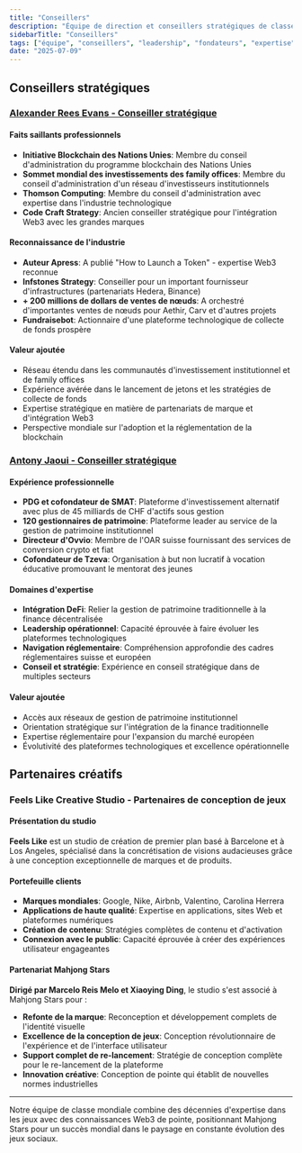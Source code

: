 ```yaml
---
title: "Conseillers"
description: "Équipe de direction et conseillers stratégiques de classe mondiale possédant des décennies d'expertise dans les jeux, la blockchain et la finance"
sidebarTitle: "Conseillers"
tags: ["équipe", "conseillers", "leadership", "fondateurs", "expertise"]
date: "2025-07-09"
---
```


## Conseillers stratégiques

### [Alexander Rees Evans - Conseiller stratégique](https://www.linkedin.com/in/alexander-rees-evans-91566a195/)

#### Faits saillants professionnels
- **Initiative Blockchain des Nations Unies**: Membre du conseil d'administration du programme blockchain des Nations Unies
- **Sommet mondial des investissements des family offices**: Membre du conseil d'administration d'un réseau d'investisseurs institutionnels
- **Thomson Computing**: Membre du conseil d'administration avec expertise dans l'industrie technologique
- **Code Craft Strategy**: Ancien conseiller stratégique pour l'intégration Web3 avec les grandes marques

#### Reconnaissance de l'industrie
- **Auteur Apress**: A publié "How to Launch a Token" - expertise Web3 reconnue
- **Infstones Strategy**: Conseiller pour un important fournisseur d'infrastructures (partenariats Hedera, Binance)
- **+ 200 millions de dollars de ventes de nœuds**: A orchestré d'importantes ventes de nœuds pour Aethir, Carv et d'autres projets
- **Fundraisebot**: Actionnaire d'une plateforme technologique de collecte de fonds prospère

#### Valeur ajoutée
- Réseau étendu dans les communautés d'investissement institutionnel et de family offices
- Expérience avérée dans le lancement de jetons et les stratégies de collecte de fonds
- Expertise stratégique en matière de partenariats de marque et d'intégration Web3
- Perspective mondiale sur l'adoption et la réglementation de la blockchain

### [Antony Jaoui - Conseiller stratégique](https://www.linkedin.com/in/anthony-jaoui/)

#### Expérience professionnelle
- **PDG et cofondateur de SMAT**: Plateforme d'investissement alternatif avec plus de 45 milliards de CHF d'actifs sous gestion
- **120 gestionnaires de patrimoine**: Plateforme leader au service de la gestion de patrimoine institutionnel
- **Directeur d'Ovvio**: Membre de l'OAR suisse fournissant des services de conversion crypto et fiat
- **Cofondateur de Tzeva**: Organisation à but non lucratif à vocation éducative promouvant le mentorat des jeunes

#### Domaines d'expertise
- **Intégration DeFi**: Relier la gestion de patrimoine traditionnelle à la finance décentralisée
- **Leadership opérationnel**: Capacité éprouvée à faire évoluer les plateformes technologiques
- **Navigation réglementaire**: Compréhension approfondie des cadres réglementaires suisse et européen
- **Conseil et stratégie**: Expérience en conseil stratégique dans de multiples secteurs

#### Valeur ajoutée
- Accès aux réseaux de gestion de patrimoine institutionnel
- Orientation stratégique sur l'intégration de la finance traditionnelle
- Expertise réglementaire pour l'expansion du marché européen
- Évolutivité des plateformes technologiques et excellence opérationnelle

## Partenaires créatifs

### Feels Like Creative Studio - Partenaires de conception de jeux

#### Présentation du studio
**Feels Like** est un studio de création de premier plan basé à Barcelone et à Los Angeles, spécialisé dans la concrétisation de visions audacieuses grâce à une conception exceptionnelle de marques et de produits.

#### Portefeuille clients
- **Marques mondiales**: Google, Nike, Airbnb, Valentino, Carolina Herrera
- **Applications de haute qualité**: Expertise en applications, sites Web et plateformes numériques
- **Création de contenu**: Stratégies complètes de contenu et d'activation
- **Connexion avec le public**: Capacité éprouvée à créer des expériences utilisateur engageantes

#### Partenariat Mahjong Stars
**Dirigé par Marcelo Reis Melo et Xiaoying Ding**, le studio s'est associé à Mahjong Stars pour :
- **Refonte de la marque**: Reconception et développement complets de l'identité visuelle
- **Excellence de la conception de jeux**: Conception révolutionnaire de l'expérience et de l'interface utilisateur
- **Support complet de re-lancement**: Stratégie de conception complète pour le re-lancement de la plateforme
- **Innovation créative**: Conception de pointe qui établit de nouvelles normes industrielles


---

Notre équipe de classe mondiale combine des décennies d'expertise dans les jeux avec des connaissances Web3 de pointe, positionnant Mahjong Stars pour un succès mondial dans le paysage en constante évolution des jeux sociaux.